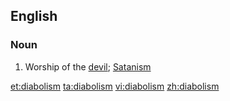 ==English==

===Noun===
{{en-noun}}

# Worship of the [[devil]]; [[Satanism]]

[[et:diabolism]]
[[ta:diabolism]]
[[vi:diabolism]]
[[zh:diabolism]]